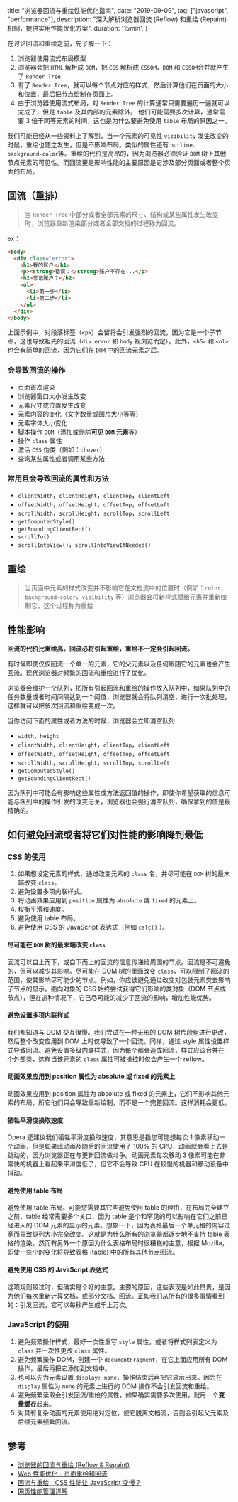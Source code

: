   title: "浏览器回流与重绘性能优化指南",
  date: "2019-09-09",
  tag: ["javascript", "performance"],
  description: "深入解析浏览器回流 (Reflow) 和重绘 (Repaint) 机制，提供实用性能优化方案",
  duration: '15min',
}

在讨论回流和重绘之前，先了解一下：

1. 浏览器使用流式布局模型
2. 浏览器会把 `HTML` 解析成 `DOM`，把 `CSS` 解析成 `CSSOM`，`DOM` 和 `CSSOM`合并就产生了 `Render Tree`
3. 有了 `Render Tree`，就可以每个节点对应的样式，然后计算他们在页面的大小和位置，最后把节点绘制在页面上。
4. 由于浏览器使用流式布局，对 `Render Tree` 的计算通常只需要遍历一遍就可以完成了，但是 `table` 及其内部的元素除外。
   他们可能需要多次计算，通常需要 3 倍于同等元素的时间，这也是为什么要避免使用 `table` 布局的原因之一。

我们可能已经从一些资料上了解到，当一个元素的可见性 `visibility` 发生改变的时候，重绘也随之发生，但是不影响布局。类似的属性还有 `outline`、`background-color`等。重绘的代价是高昂的，因为浏览器必须验证 `DOM` 树上其他节点元素的可见性。而回流更是影响性能的主要原因是它涉及部分页面或者整个页面的布局。

## 回流（重排）

> 当 `Render Tree` 中部分或者全部元素的尺寸、结构或某些属性发生改变时，浏览器重新渲染部分或者全部文档的过程称为回流。

ex：

```html
<body>
  <div class="error">
    <h1>我的账户</h1>
    <p><strong>错误：</strong>账户不存在...</p>
    <h2>忘记账户？</h2>
    <ol>
      <li>第一步</li>
      <li>第二步</li>
    </ol>
  </div>
</body>
```

上面示例中，对段落标签（`<p>`）会留将会引发强烈的回流，因为它是一个子节点，这也导致祖先的回流（`div.error` 和 `body` 视浏览而定）。此外，`<h5>` 和 `<ol>`也会有简单的回流，因为它们在 `DOM` 中的回流元素之后。

### 会导致回流的操作

- 页面首次渲染
- 浏览器窗口大小发生改变
- 元素尺寸或位置发生改变
- 元素内容的变化（文字数量或图片大小等等）
- 元素字体大小变化
- 脚本操作 `DOM`（添加或删除**可见 `DOM` 元素**等）
- 操作 `class` 属性
- 激活 `CSS` 伪类（例如：`:hover`）
- 查询某些属性或者调用某些方法
  
### 常用且会导致回流的属性和方法

- `clientWidth`，`clientHeight`，`clientTop`，`clientLeft`
- `offsetWidth`，`offsetHeight`，`offsetTop`，`offsetLeft`
- `scrollWidth`，`scrollHeight`，`scrollTop`，`scrollLeft`
- `getComputedStyle()`
- `getBoundingClientRect()`
- `scrollTo()`
- `scrollIntoView()`，`scrollIntoViewIfNeeded()`

## 重绘

> 当页面中元素的样式改变并不影响它在文档流中的位置时（例如：`color`，`background-color`，`visibility` 等）浏览器会将新样式赋给元素并重新绘制它，这个过程称为重绘

## 性能影响

**回流的代价比重绘高。回流必将引起重绘，重绘不一定会引起回流。**

有时候即使仅仅回流一个单一的元素，它的父元素以及任何跟随它的元素也会产生回流。现代浏览器对频繁的回流和重绘进行了优化。

浏览器会维护一个队列，把所有引起回流和重绘的操作放入队列中，如果队列中的任务数量或者时间间隔达到一个阈值，浏览器就会将队列清空，进行一次批处理，这样就可以把多次回流和重绘变成一次。

当你访问下面的属性或者方法的时候，浏览器会立即清空队列

- `width`，`height`
- `clientWidth`，`clientHeight`，`clientTop`，`clientLeft`
- `offsetWidth`，`offsetHeight`，`offsetTop`，`offsetLeft`
- `scrollWidth`，`scrollHeight`，`scrollTop`，`scrollLeft`
- `getComputedStyle()`
- `getBoundingClientRect()`

因为队列中可能会有影响这些属性或方法返回值的操作，即使你希望获取的信息可能与队列中的操作引发的改变无关，浏览器也会强行清空队列，确保拿到的值是最精确的。

## 如何避免回流或者将它们对性能的影响降到最低

### CSS 的使用

1. 如果想设定元素的样式，通过改变元素的 `class` 名，并尽可能在 `DOM` 树的最末端改变 `class`。
2. 避免设置多项内联样式。
3. 将动画效果应用到 `position` 属性为 `absolute` 或 `fixed` 的元素上。
4. 权衡平滑和速度。
5. 避免使用 table 布局。
6. 避免使用 CSS 的 JavaScript 表达式（例如 `calc()` ）。

#### 尽可能在 `DOM` 树的最末端改变 `class`

回流可以自上而下，或自下而上的回流的信息传递给周围的节点。回流是不可避免的，但可以减少其影响。尽可能在 DOM 树的里面改变 `class`，可以限制了回流的范围，使其影响尽可能少的节点。例如，你应该避免通过改变对包装元素类去影响子节点的显示。面向对象的 CSS 始终尝试获得它们影响的类对象（DOM 节点或节点），但在这种情况下，它已尽可能的减少了回流的影响，增加性能优势。

#### 避免设置多项内联样式

我们都知道与 DOM 交互很慢。我们尝试在一种无形的 DOM 树片段组进行更改，然后整个改变应用到 DOM 上时仅导致了一个回流。同样，通过 style 属性设置样式导致回流。避免设置多级内联样式，因为每个都会造成回流，样式应该合并在一个外部类，这样当该元素的 `class` 属性可被操控时仅会产生一个 reflow。

#### 动画效果应用到 position 属性为 absolute 或 fixed 的元素上

动画效果应用到 position 属性为 absolute 或 fixed 的元素上，它们不影响其他元素的布局，所它他们只会导致重新绘制，而不是一个完整回流。这样消耗会更低。

#### 牺牲平滑度换取速度

Opera 还建议我们牺牲平滑度换取速度，其意思是指您可能想每次 1 像素移动一个动画，但是如果此动画及随后的回流使用了 100% 的 CPU，动画就会看上去是跳动的，因为浏览器正在与更新回流做斗争。动画元素每次移动 3 像素可能在非常快的机器上看起来平滑度低了，但它不会导致 CPU 在较慢的机器和移动设备中抖动。

#### 避免使用 table 布局

避免使用 table 布局。可能您需要其它些避免使用 table 的理由，在布局完全建立之前，table 经常需要多个关口，因为 table 是个和罕见的可以影响在它们之前已经进入的 DOM 元素的显示的元素。想象一下，因为表格最后一个单元格的内容过宽而导致纵列大小完全改变。这就是为什么所有的浏览器都逐步地不支持 table 表格的渲染。然而有另外一个原因为什么表格布局时很糟糕的主意，根据 Mozilla，即使一些小的变化将导致表格 (table) 中的所有其他节点回流。

#### 避免使用 CSS 的 JavaScript 表达式

这项规则较过时，但确实是个好的主意。主要的原因，这些表现是如此昂贵，是因为他们每次重新计算文档，或部分文档、回流。正如我们从所有的很多事情看到的：引发回流，它可以每秒产生成千上万次。

### JavaScript 的使用

1. 避免频繁操作样式，最好一次性重写 `style` 属性，或者将样式列表定义为 `class` 并一次性更改 `class` 属性。
2. 避免频繁操作 DOM，创建一个 `documentFragment`，在它上面应用所有 DOM 操作，最后再把它添加到文档中。
3. 也可以先为元素设置 `display: none`，操作结束后再把它显示出来。因为在 `display` 属性为 `none` 的元素上进行的 DOM 操作不会引发回流和重绘。
4. 避免频繁读取会引发回流/重绘的属性，如果确实需要多次使用，就用一个**变量缓存**起来。
5. 对具有复杂动画的元素使用绝对定位，使它脱离文档流，否则会引起父元素及后续元素频繁回流。

## 参考

- [浏览器的回流与重绘 (Reflow & Repaint)](https://juejin.im/post/5a9923e9518825558251c96a)
- [Web 性能优化 - 页面重绘和回流](https://lz5z.com/Web%E6%80%A7%E8%83%BD%E4%BC%98%E5%8C%96-%E9%A1%B5%E9%9D%A2%E9%87%8D%E7%BB%98%E5%92%8C%E5%9B%9E%E6%B5%81/)
- [回流与重绘：CSS 性能让 JavaScript 变慢？](https://www.zhangxinxu.com/wordpress/2010/01/%E5%9B%9E%E6%B5%81%E4%B8%8E%E9%87%8D%E7%BB%98%EF%BC%9Acss%E6%80%A7%E8%83%BD%E8%AE%A9javascript%E5%8F%98%E6%85%A2%EF%BC%9F/)
- [网页性能管理详解](https://www.ruanyifeng.com/blog/2015/09/web-page-performance-in-depth.html)